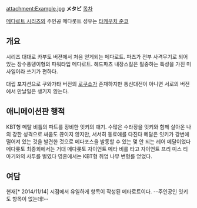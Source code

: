 attachment:Example.jpg
'''メタビ'''
[[목차]]

[[메다로트 시리즈]]의 주인공 메다롯트 성우는 [[타케우치 준코]]

== 개요 ==
시리즈 대대로 카부토 버젼에서 처음 얻게되는 메다로트.
파츠가 전부 사격무기로 되어있는 장수풍뎅이형의 파워타입 메다로트.
헤드파츠 내장스킬은 필중하는 특성을 가진 미사일이라 쓰기가 편하다.

대립 포지션으로 쿠와가타 버전의 [[로쿠쇼]]가 존재하지만 통신대전이 아니면 서로의 버전에서 만날일은 생기지 않는다.

== 애니메이션판 행적 ==
KBT형 메탈 비틀의 파트를 장비한 잇키의 애기. 수많은 수라장을 잇키와 함께 살아온 나의 강한 성격으로 싸움도 끊이지 않지만, 서서히 동료애를 다진다 메달은 잇키가 강변에 떨어져 있는 것을 발견한 것으로 메다포스을 발동할 수 있는 몇 안 되는 레어 메달이었다  메다롯토 최종회에서는 거대 메다롯토 자이언트 메타 비를 타고 자이언트 프리 미스 티 아기와의 사투를 벌였다 영혼에서는 KBT형 쥐엄 나무 변형를 얻었다.

== 여담 ==
현재[* 2014/11/14] 시점에서 유일하게 항목이 작성된 메타로트이다. --주인공인 잇키도 항목이 없는데!--
